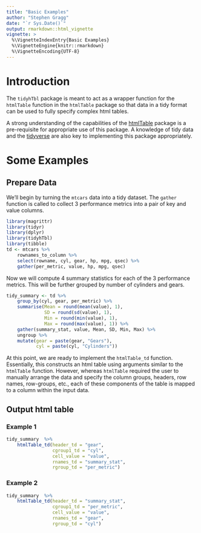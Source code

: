 ```yaml
---
title: "Basic Examples"
author: "Stephen Gragg"
date: "`r Sys.Date()`"
output: rmarkdown::html_vignette
vignette: >
  %\VignetteIndexEntry{Basic Examples}
  %\VignetteEngine{knitr::rmarkdown}
  %\VignetteEncoding{UTF-8}
---
```


# Introduction

The `tidyhTbl` package is meant to act as a wrapper function for the `htmlTable`
function in the `htmlTable` package so that data in a tidy format can be used 
to fully specify complex html tables.

A strong understanding of the capabilities of the 
[htmlTable](https://cran.r-project.org/web/packages/htmlTable/index.html)
package is a pre-requisite for appropriate use of this package. A knowledge of 
tidy data and the [tidyverse](https://www.tidyverse.org/) are also key to 
implementing this package appropriately.

# Some Examples

## Prepare Data

We'll begin by turning the `mtcars` data into a tidy dataset. The 
`gather` function is called to collect 3 performance metrics into a pair 
of key and value columns.

```r
library(magrittr)
library(tidyr)
library(dplyr)
library(tidyhTbl)
library(tibble)
td <- mtcars %>%
    rownames_to_column %>%
    select(rowname, cyl, gear, hp, mpg, qsec) %>%
    gather(per_metric, value, hp, mpg, qsec)
```

Now we will compute 4 summary statistics for each of the 3 performance metrics.
This will be further grouped by number of cylinders and gears.

```r
tidy_summary <- td %>%
    group_by(cyl, gear, per_metric) %>% 
    summarise(Mean = round(mean(value), 1),
              SD = round(sd(value), 1),
              Min = round(min(value), 1),
              Max = round(max(value), 1)) %>%
    gather(summary_stat, value, Mean, SD, Min, Max) %>% 
    ungroup %>% 
    mutate(gear = paste(gear, "Gears"),
           cyl = paste(cyl, "Cylinders"))
```

At this point, we are ready to implement the `htmlTable_td` function.
Essentially, this constructs an html table using arguments similar to the 
`htmlTable` function. However, whereas `htmlTable` required the user to manually
arrange the data and specify the column groups, headers, row names, row-groups,
etc., each of these components of the table is mapped to a column within the
input data.

## Output html table

### Example 1

```r
tidy_summary  %>% 
    htmlTable_td(header_td = "gear",
                 cgroup1_td = "cyl",
                 cell_value = "value", 
                 rnames_td = "summary_stat",
                 rgroup_td = "per_metric")

```

### Example 2

```r
tidy_summary  %>% 
    htmlTable_td(header_td = "summary_stat",
                 cgroup1_td = "per_metric",
                 cell_value = "value", 
                 rnames_td = "gear",
                 rgroup_td = "cyl")
```

